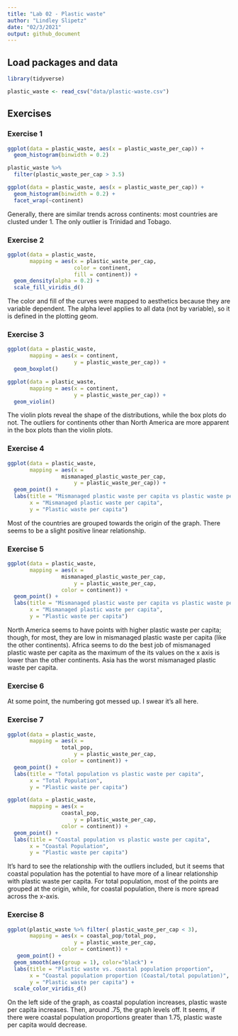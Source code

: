 ```yaml
---
title: "Lab 02 - Plastic waste"
author: "Lindley Slipetz"
date: "02/3/2021"
output: github_document
---
```


## Load packages and data

```r
library(tidyverse) 
```

```r
plastic_waste <- read_csv("data/plastic-waste.csv")
```

## Exercises

### Exercise 1


```r
ggplot(data = plastic_waste, aes(x = plastic_waste_per_cap)) +
  geom_histogram(binwidth = 0.2)
```

```r
plastic_waste %>%
  filter(plastic_waste_per_cap > 3.5)
```

```r
ggplot(data = plastic_waste, aes(x = plastic_waste_per_cap)) +
  geom_histogram(binwidth = 0.2) +
  facet_wrap(~continent)
```

Generally, there are similar trends across continents: most countries are clusted under 1. The only outlier is Trinidad and Tobago.

### Exercise 2

```r
ggplot(data = plastic_waste, 
       mapping = aes(x = plastic_waste_per_cap, 
                     color = continent, 
                     fill = continent)) +
  geom_density(alpha = 0.2) +
  scale_fill_viridis_d()
```



The color and fill of the curves were mapped to aesthetics because they are variable dependent. The alpha level applies to all data (not by variable), so it is defined in the plotting geom.

### Exercise 3

```r
ggplot(data = plastic_waste, 
       mapping = aes(x = continent, 
                     y = plastic_waste_per_cap)) +
  geom_boxplot()
```

```r
ggplot(data = plastic_waste, 
       mapping = aes(x = continent, 
                     y = plastic_waste_per_cap)) +
  geom_violin()
```


The violin plots reveal the shape of the distributions, while the box plots do not. The outliers for continents other than North America are more apparent in the box plots than the violin plots.



### Exercise 4
```r
ggplot(data = plastic_waste, 
       mapping = aes(x =       
                 mismanaged_plastic_waste_per_cap,
                     y = plastic_waste_per_cap)) +
  geom_point() +
  labs(title = "Mismanaged plastic waste per capita vs plastic waste per capita",
       x = "Mismanaged plastic waste per capita",
       y = "Plastic waste per capita")
```

Most of the countries are grouped towards the origin of the graph. There seems to be a slight positive linear relationship. 


### Exercise 5

```r
ggplot(data = plastic_waste, 
       mapping = aes(x =       
                 mismanaged_plastic_waste_per_cap,
                     y = plastic_waste_per_cap,
                 color = continent)) +
  geom_point() +
  labs(title = "Mismanaged plastic waste per capita vs plastic waste per capita",
       x = "Mismanaged plastic waste per capita",
       y = "Plastic waste per capita")
```

North America seems to have points with higher plastic waste per capita; though, for most, they are low in mismanaged plastic waste per capita (like the other continents). Africa seems to do the best job of mismanaged plastic waste per capita as the maximum of the its values on the x axis is lower than the other continents. Asia has the worst mismanaged plastic waste per capita. 

### Exercise 6

At some point, the numbering got messed up. I swear it's all here.

### Exercise 7


```r
ggplot(data = plastic_waste, 
       mapping = aes(x =       
                 total_pop,
                     y = plastic_waste_per_cap,
                 color = continent)) +
  geom_point() +
  labs(title = "Total population vs plastic waste per capita",
       x = "Total Population",
       y = "Plastic waste per capita")
```


```r
ggplot(data = plastic_waste, 
       mapping = aes(x =       
                 coastal_pop,
                     y = plastic_waste_per_cap,
                 color = continent)) +
  geom_point() +
  labs(title = "Coastal population vs plastic waste per capita",
       x = "Coastal Population",
       y = "Plastic waste per capita")
```

It's hard to see the relationship with the outliers included, but it seems that coastal population has the potential to have more of a linear relationship with plastic waste per capita. For total population, most of the points are grouped at the origin, while, for coastal population, there is more spread across the x-axis.

### Exercise 8



```r

ggplot(plastic_waste %>% filter( plastic_waste_per_cap < 3), 
       mapping = aes(x = coastal_pop/total_pop,
                     y = plastic_waste_per_cap,
                 color = continent)) +
   geom_point() +
  geom_smooth(aes(group = 1), color="black") +
  labs(title = "Plastic waste vs. coastal population proportion",
       x = "Coastal population proportion (Coastal/total population)",
       y = "Plastic waste per capita") +
  scale_color_viridis_d()
```

On the left side of the graph, as coastal population increases, plastic waste per capita increases. Then, around .75, the graph levels off. It seems, if there were coastal population proportions greater than 1.75, plastic waste per capita would decrease.